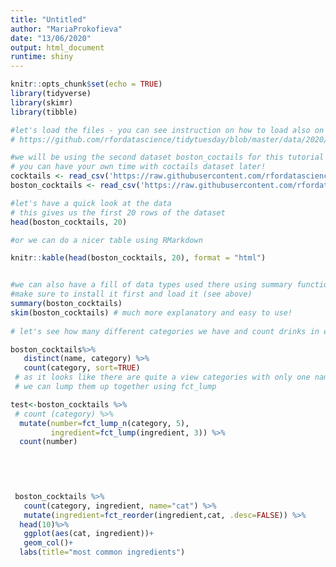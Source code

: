 ```yaml
---
title: "Untitled"
author: "MariaProkofieva"
date: "13/06/2020"
output: html_document
runtime: shiny
---
```


```r
knitr::opts_chunk$set(echo = TRUE)
library(tidyverse)
library(skimr)
library(tibble)
```

```r
#let's load the files - you can see instruction on how to load also on the github page
# https://github.com/rfordatascience/tidytuesday/blob/master/data/2020/2020-05-26/readme.md

#we will be using the second dataset boston_coctails for this tutorial
# you can have your own time with coctails dataset later!
cocktails <- read_csv('https://raw.githubusercontent.com/rfordatascience/tidytuesday/master/data/2020/2020-05-26/cocktails.csv')
boston_cocktails <- read_csv('https://raw.githubusercontent.com/rfordatascience/tidytuesday/master/data/2020/2020-05-26/boston_cocktails.csv')

#let's have a quick look at the data 
# this gives us the first 20 rows of the dataset
head(boston_cocktails, 20)

#or we can do a nicer table using RMarkdown

knitr::kable(head(boston_cocktails, 20), format = "html")


#we can also have a fill of data types used there using summary function or skim from skimr library
#make sure to install it first and load it (see above)
summary(boston_cocktails)
skim(boston_cocktails) # much more explanatory and easy to use!
  
# let's see how many different categories we have and count drinks in each

boston_cocktails%>% 
   distinct(name, category) %>%
   count(category, sort=TRUE) 
 # as it looks like there are quite a view categories with only one name, 
 # we can lump them up together using fct_lump

test<-boston_cocktails %>% 
 # count (category) %>%
  mutate(number=fct_lump_n(category, 5),
         ingredient=fct_lump(ingredient, 3)) %>%
  count(number)
 

 
 

 boston_cocktails %>% 
   count(category, ingredient, name="cat") %>%
   mutate(ingredient=fct_reorder(ingredient,cat, .desc=FALSE)) %>%
  head(10)%>%
   ggplot(aes(cat, ingredient))+
   geom_col()+
  labs(title="most common ingredients")
  

```